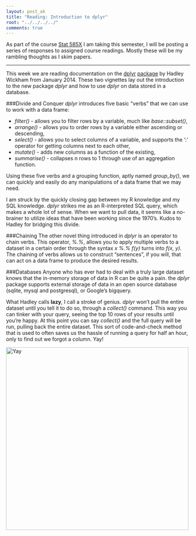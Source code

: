 ```yaml
---
layout: post_ak
title: "Reading: Introduction to dplyr"
root: "../../../../"
comments: true
---
```

As part of the course [Stat 585X](http://dicook.github.io/stat585/) I am taking this semester, I will be posting a series of responses to assigned course readings. Mostly these will be my rambling thoughts as I skim papers.

****
This week we are reading documentation on the [dplyr](http://cran.r-project.org/web/packages/dplyr/vignettes/introduction.html) [package](http://cran.r-project.org/web/packages/dplyr/vignettes/databases.html) by Hadley Wickham from January 2014. These two vignettes lay out the introduction to the new package *dplyr* and how to use *dplyr* on data stored in a database.

###Divide and Conquer
*dplyr* introduces five basic "verbs" that we can use to work with a data frame:

* *filter()* - allows you to filter rows by a variable, much like *base::subset()*, 
* *arrange()* - allows you to order rows by a variable either ascending or descending, 
* *select()* - allows you to select columns of a variable, and supports the ':' operator for getting columns next to each other, 
* *mutate()* - adds new columns as a function of the existing,
* *summarise()* - collapses n rows to 1 through use of an aggregation function.

Using these five verbs and a grouping function, aptly named *group_by()*, we can quickly and easily do any manipulations of a data frame that we may need. 

I am struck by the quickly closing gap between my R knowledge and my SQL knowledge. *dplyr* strikes me as an R-interpreted SQL query, which makes a whole lot of sense. When we want to pull data, it seems like a no-brainer to utilize ideas that have been working since the 1970's. Kudos to Hadley for bridging this divide.

###Chaining
The other novel thing introduced in *dplyr* is an operator to chain verbs. This operator, *%.%*, allows you to apply multiple verbs to a dataset in a certain order through the syntax *x %.% f(y)* turns into *f(x, y)*. The chaining of verbs allows us to construct "sentences", if you will, that can act on a data frame to produce the desired results.

###Databases
Anyone who has ever had to deal with a truly large dataset knows that the in-memory storage of data in R can be quite a pain. the *dplyr* package supports external storage of data in an open source database (sqlite, mysql and postgresql), or Google's bigquery. 

What Hadley calls **lazy**, I call a stroke of genius. *dplyr* won't pull the entire dataset until you tell it to do so, through a *collect()* command. This way you can tinker with your query, seeing the top 10 rows of your results until you're happy. At this point you can say *collect()* and the full query will be run, pulling back the entire dataset. This sort of code-and-check method that is used to often saves us the hassle of running a query for half an hour, only to find out we forgot a column. Yay!

<img src="{{ page.root }}images/blog/2014-02-16-dplyr/yay_cat2.jpg" alt="Yay" style="width: 500px;"/>